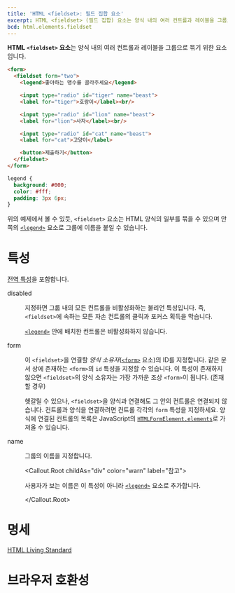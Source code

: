 ```yaml
---
title: 'HTML <fieldset>: 필드 집합 요소'
excerpt: HTML <fieldset> (필드 집합) 요소는 양식 내의 여러 컨트롤과 레이블을 그룹으로 묶기 위한 요소입니다.
bcd: html.elements.fieldset
---
```


**HTML `<fieldset>` 요소**는 양식 내의 여러 컨트롤과 레이블을 그룹으로 묶기 위한 요소입니다.

<HTMLDemo height={120}>

```html
<form>
  <fieldset form="two">
    <legend>좋아하는 맹수를 골라주세요</legend>

    <input type="radio" id="tiger" name="beast">
    <label for="tiger">호랑이</label><br/>

    <input type="radio" id="lion" name="beast">
    <label for="lion">사자</label><br/>

    <input type="radio" id="cat" name="beast">
    <label for="cat">고양이</label>

    <button>제출하기</button>
  </fieldset>
</form>
```

```css
legend {
  background: #000;
  color: #fff;
  padding: 3px 6px;
}
```

</HTMLDemo>

위의 예제에서 볼 수 있듯, `<fieldset>` 요소는 HTML 양식의 일부를 묶을 수 있으며 안쪽의 [`<legend>`](https://developer.mozilla.org/en-US/docs/Web/HTML/Element/legend) 요소로 그룹에 이름을 붙일 수 있습니다.

# 특성

[전역 특성](/docs/Web/HTML/Global_attributes)을 포함합니다.

<dl>
<Term>disabled</Term>
<dd>

지정하면 그룹 내의 모든 컨트롤을 비활성화하는 불리언 특성입니다. 즉, `<fieldset>`에 속하는 모든 자손 컨트롤의 클릭과 포커스 획득을 막습니다.

[`<legend>`](https://developer.mozilla.org/en-US/docs/Web/HTML/Element/legend) 안에 배치한 컨트롤은 비활성화하지 않습니다.

</dd>

<Term>form</Term>
<dd>

이 `<fieldset>`을 연결할 _양식 소유자_([`<form>`](https://developer.mozilla.org/en-US/docs/Web/HTML/Element/form) 요소)의 ID를 지정합니다. 같은 문서 상에 존재하는 `<form>`의 `id` 특성을 지정할 수 있습니다. 이 특성이 존재하지 않으면 `<fieldset>`의 양식 소유자는 가장 가까운 조상 `<form>`이 됩니다. (존재할 경우)

헷갈릴 수 있으나, `<fieldset>`을 양식과 연결해도 그 안의 컨트롤은 연결되지 않습니다. 컨트롤과 양식을 연결하려면 컨트롤 각각의 `form` 특성을 지정하세요. 양식에 연결된 컨트롤의 목록은 JavaScript의 [`HTMLFormElement.elements`](https://developer.mozilla.org/en-US/docs/Web/API/HTMLFormElement/elements)로 가져올 수 있습니다.

</dd>

<Term>name</Term>
<dd>

그룹의 이름을 지정합니다.

<Callout.Root childAs="div" color="warn" label="참고">

사용자가 보는 이름은 이 특성이 아니라 [`<legend>`](https://developer.mozilla.org/en-US/docs/Web/HTML/Element/legend) 요소로 추가합니다.

</Callout.Root>

</dd>
</dl>

# 명세

[HTML Living Standard](https://html.spec.whatwg.org/multipage/forms.html#the-fieldset-element)

# 브라우저 호환성

<BrowserCompat data={bcd} />
